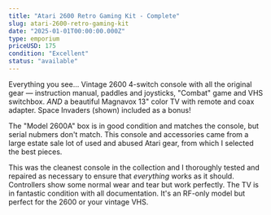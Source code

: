 ```yaml
---
title: "Atari 2600 Retro Gaming Kit - Complete"
slug: atari-2600-retro-gaming-kit
date: "2025-01-01T00:00:00.000Z"
type: emporium
priceUSD: 175
condition: "Excellent"
status: "available"
---
```

Everything you see... Vintage 2600 4-switch console with all the original gear — instruction manual, paddles and joysticks, "Combat" game and VHS switchbox. *AND* a beautiful Magnavox 13" color TV with remote and coax adapter. Space Invaders (shown) included as a bonus!

The "Model 2600A" box is in good condition and matches the console, but serial nubmers don't match. This console and accessories came from a large estate sale lot of used and abused Atari gear, from which I selected the best pieces.

This was the cleanest console in the collection and I thoroughly tested and repaired as necessary to ensure that *everything* works as it should. Controllers show some normal wear and tear but work perfectly. The TV is in fantastic condition with all documentation. It's an RF-only model but perfect for the 2600 or your vintage VHS.
